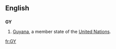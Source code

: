 {{also|gy|Gy|.gy}}
==English==

==={{abbreviation}}===
'''GY'''

# [[Guyana]], a member state of the [[United Nations]].

[[fr:GY]]